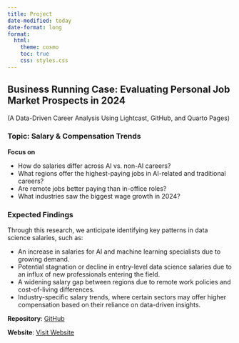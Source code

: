 ```yaml
---
title: Project
date-modified: today
date-format: long
format:
  html:
    theme: cosmo
    toc: true
    css: styles.css
---
```


## Business Running Case: Evaluating Personal Job Market Prospects in 2024 
(A Data-Driven Career Analysis Using Lightcast, GitHub, and Quarto Pages)<br>

### **Topic**: Salary & Compensation Trends

**Focus on**

* How do salaries differ across AI vs. non-AI careers?
* What regions offer the highest-paying jobs in AI-related and traditional careers?
* Are remote jobs better paying than in-office roles?
* What industries saw the biggest wage growth in 2024?

### Expected Findings
Through this research, we anticipate identifying key patterns in data science salaries, such as:

* An increase in salaries for AI and machine learning specialists due to growing demand.
* Potential stagnation or decline in entry-level data science salaries due to an influx of new professionals entering the field.
* A widening salary gap between regions due to remote work policies and cost-of-living differences.
* Industry-specific salary trends, where certain sectors may offer higher compensation based on their reliance on data-driven insights.

**Repository**: [GitHub](https://github.com/CYXNBNBNB/ad688-employability-sp25A1-group6) <br>

**Website**: [Visit Website](https://cyxnbnbnb.github.io/ad688-employability-sp25A1-group6/)

